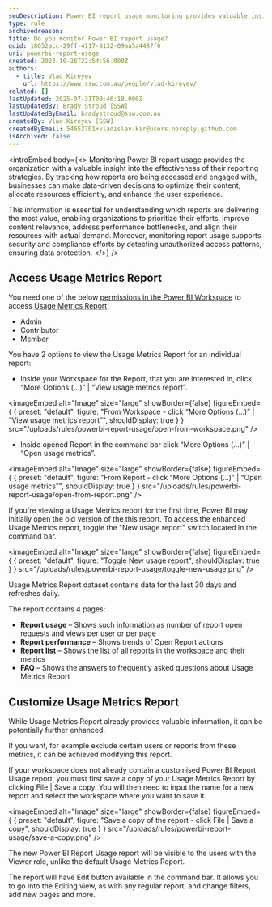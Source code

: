 ```yaml
---
seoDescription: Power BI report usage monitoring provides valuable insights into reporting effectiveness, optimizing content and resources, and enhancing user experience.
type: rule
archivedreason:
title: Do you monitor Power BI report usage?
guid: 18652acc-29ff-4117-8132-09aa5a4487f0
uri: powerbi-report-usage
created: 2023-10-26T22:54:56.000Z
authors:
  - title: Vlad Kireyev
    url: https://www.ssw.com.au/people/vlad-kireyev/
related: []
lastUpdated: 2025-07-31T00:46:18.000Z
lastUpdatedBy: Brady Stroud [SSW]
lastUpdatedByEmail: bradystroud@ssw.com.au
createdBy: Vlad Kireyev [SSW]
createdByEmail: 54652701+vladislav-kir@users.noreply.github.com
isArchived: false
---
```


<introEmbed
  body={<>
Monitoring Power BI report usage provides the organization with a valuable insight into the effectiveness of their reporting strategies. By tracking how reports are being accessed and engaged with, businesses can make data-driven decisions to optimize their content, allocate resources efficiently, and enhance the user experience.

This information is essential for understanding which reports are delivering the most value, enabling organizations to prioritize their efforts, improve content relevance, address performance bottlenecks, and align their resources with actual demand. Moreover, monitoring report usage supports security and compliance efforts by detecting unauthorized access patterns, ensuring data protection.
  </>}
/>
## Access Usage Metrics Report

You need one of the below [permissions in the Power BI Workspace](https://learn.microsoft.com/en-us/power-bi/collaborate-share/service-roles-new-workspaces?WT.mc_id=DP-MVP-33518) to access [Usage Metrics Report](https://learn.microsoft.com/en-us/power-bi/collaborate-share/service-modern-usage-metrics?WT.mc_id=DP-MVP-33518):

* Admin
* Contributor
* Member

You have 2 options to view the Usage Metrics Report for an individual report:

* Inside your Workspace for the Report, that you are interested in, click “More Options (…)” | “View usage metrics report”.
  
<imageEmbed
  alt="Image"
  size="large"
  showBorder={false}
  figureEmbed={ {
    preset: "default",
    figure: "From Workspace - click “More Options (…)” | “View usage metrics report”",
    shouldDisplay: true
  } }
  src="/uploads/rules/powerbi-report-usage/open-from-workspace.png"
/>


* Inside opened Report in the command bar click “More Options (…)” | “Open usage metrics”.
  
<imageEmbed
  alt="Image"
  size="large"
  showBorder={false}
  figureEmbed={ {
    preset: "default",
    figure: "From Report - click “More Options (…)” | “Open usage metrics”",
    shouldDisplay: true
  } }
  src="/uploads/rules/powerbi-report-usage/open-from-report.png"
/>


If you're viewing a Usage Metrics report for the first time, Power BI may initially open the old version of the this report. To access the enhanced Usage Metrics report, toggle the "New usage report" switch located in the command bar.


<imageEmbed
  alt="Image"
  size="large"
  showBorder={false}
  figureEmbed={ {
    preset: "default",
    figure: "Toggle New usage report",
    shouldDisplay: true
  } }
  src="/uploads/rules/powerbi-report-usage/toggle-new-usage.png"
/>


Usage Metrics Report dataset contains data for the last 30 days and refreshes daily.

The report contains 4 pages:

* **Report usage** – Shows such information as number of report open requests and views per user or per page
* **Report performance** – Shows trends of Open Report actions
* **Report list** – Shows the list of all reports in the workspace and their metrics
* **FAQ** – Shows the answers to frequently asked questions about Usage Metrics Report

## Customize Usage Metrics Report

While Usage Metrics Report already provides valuable information, it can be potentially further enhanced.

If you want, for example exclude certain users or reports from these metrics, it can be achieved modifying this report.

If your workspace does not already contain a customised Power BI Report Usage report, you must first save a copy of your Usage Metrics Report by clicking File | Save a copy. You will then need to input the name for a new report and select the workspace where you want to save it.


<imageEmbed
  alt="Image"
  size="large"
  showBorder={false}
  figureEmbed={ {
    preset: "default",
    figure: "Save a copy of the report - click File | Save a copy",
    shouldDisplay: true
  } }
  src="/uploads/rules/powerbi-report-usage/save-a-copy.png"
/>


The new Power BI Report Usage report will be visible to the users with the Viewer role, unlike the default Usage Metrics Report.

The report will have Edit button available in the command bar. It allows you to go into the Editing view, as with any regular report, and change filters, add new pages and more.
